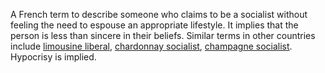 A French term to describe someone who claims to be a socialist without feeling the need to espouse an appropriate lifestyle. It implies that the person is less than sincere in their beliefs. Similar terms in other countries include [[limousine liberal]], [[chardonnay socialist]], [[champagne socialist]]. Hypocrisy is implied.
